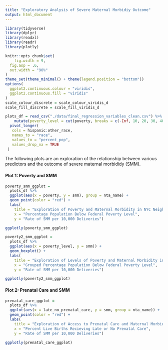 ```yaml
---
title: "Exploratory Analysis of Severe Maternal Morbidiy Outcome"
output: html_document
---
```


```r
library(tidyverse)
library(dplyr)
library(readxl)
library(readr)
library(plotly)

knitr::opts_chunk$set(
	fig.width = 9, 
  fig.asp = .6,
  out.width = "90%"
)
theme_set(theme_minimal() + theme(legend.position = "bottom"))
options(
  ggplot2.continuous.colour = "viridis",
  ggplot2.continuous.fill = "viridis"
)
scale_colour_discrete = scale_colour_viridis_d
scale_fill_discrete = scale_fill_viridis_d
```

  
```r
plots_df = read_csv("./data/final_regression_variables_clean.csv") %>%
    mutate(poverty_level = cut(poverty, breaks = c(-Inf, 10, 20, 30, 40, Inf), labels = c("poverty_10","poverty_20", "poverty_30", "poverty_40", "poverty_40+"))) %>% 
  pivot_longer(
   cols = hispanic:other_race,
   names_to = "race",
   values_to = "percent_pop",
   values_drop_na = TRUE
 ) 
```

The following plots are an exploration of the relationship between various predictors and the outcome of severe maternal morbididy (SMM). 

#### Plot 1: Poverty and SMM 

```r
poverty_smm_ggplot = 
  plots_df %>% 
  ggplot(aes(x = poverty, y = smm), group = nta_name) +
  geom_point(color = "red") + 
  labs(
    title = "Exploration of Poverty and Maternal Morbidity in NYC Neighborhoods",
    x = "Percentage Population Below Federal Poverty Level",
    y = "Rate of SMM per 10,000 Deliveries")

ggplotly(poverty_smm_ggplot)

```


```r
poverty2_smm_ggplot = 
  plots_df %>% 
  ggplot(aes(x = poverty_level, y = smm)) + 
  geom_boxplot() + 
  labs(
    title = "Exploration of Levels of Poverty and Maternal Morbidity in NYC Neighborhoods",
    x = "Grouped Percentage Population Below Federal Poverty Level",
    y = "Rate of SMM per 10,000 Deliveries")

ggplotly(poverty2_smm_ggplot)

```



#### Plot 2: Prenatal Care and SMM

```r
prenatal_care_ggplot = 
  plots_df %>% 
  ggplot(aes(x = late_no_prenatal_care, y = smm, group = nta_name)) + 
  geom_point(color = "red") + 
  labs(
    title = "Exploration of Access to Prenatal Care and Maternal Morbidity in NYC Neighborhoods",
    x = "Percent Live Births Recieving Late or No Prenatal Care",
    y = "Rate of SMM per 10,000 Deliveries")

ggplotly(prenatal_care_ggplot)
```
